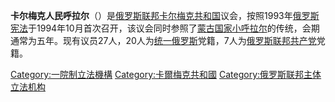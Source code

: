 '''卡尔梅克人民呼拉尔'''（{{lang-ru|Народный Хурал (Парламент) Республики Калмыкия}}）是[[俄罗斯联邦|俄罗斯联邦]][[卡尔梅克共和国|卡尔梅克共和国]]议会，按照1993年[[俄罗斯宪法|俄罗斯宪法]]于1994年10月首次召开，该议会同时参照了[[蒙古|蒙古]][[国家小呼拉尔|国家小呼拉尔]]的传统，会期通常为五年。现有议员27人，20人为[[统一俄罗斯|统一俄罗斯]]党籍，7人为[[俄罗斯联邦共产党|俄罗斯联邦共产党]]党籍。
{{俄罗斯各地区议会}}
[[Category:一院制立法機構|Category:一院制立法機構]]
[[Category:卡爾梅克共和國|Category:卡爾梅克共和國]]
[[Category:俄罗斯联邦主体立法机构|Category:俄罗斯联邦主体立法机构]]